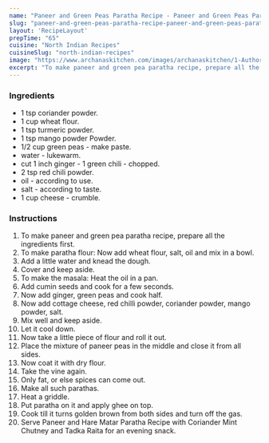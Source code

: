 ---
name: "Paneer and Green Peas Paratha Recipe - Paneer and Green Peas Paratha Recipe"
slug: "paneer-and-green-peas-paratha-recipe-paneer-and-green-peas-paratha-recipe"
layout: 'RecipeLayout'
prepTime: "65"
cuisine: "North Indian Recipes"
cuisineSlug: "north-indian-recipes"
image: "https://www.archanaskitchen.com/images/archanaskitchen/1-Author/sibyl_sunitha/Paneer_and_Green_Peas_Paratha_Recipe_.jpg"
excerpt: "To make paneer and green pea paratha recipe, prepare all the ingredients first"
---

### Ingredients

-  1 tsp coriander powder.
-  1 cup wheat flour.
-  1 tsp turmeric powder.
-  1 tsp mango powder Powder.
- 1/2 cup green peas - make paste.
-  water - lukewarm.
-  cut 1 inch ginger - 1 green chili - chopped.
-  2 tsp red chili powder.
-  oil - according to use.
-  salt - according to taste.
-  1 cup cheese - crumble.

### Instructions

1. To make paneer and green pea paratha recipe, prepare all the ingredients first.
1. To make paratha flour: Now add wheat flour, salt, oil and mix in a bowl.
1. Add a little water and knead the dough.
1. Cover and keep aside.
1. To make the masala: Heat the oil in a pan.
1. Add cumin seeds and cook for a few seconds.
1. Now add ginger, green peas and cook half.
1. Now add cottage cheese, red chilli powder, coriander powder, mango powder, salt.
1. Mix well and keep aside.
1. Let it cool down.
1. Now take a little piece of flour and roll it out.
1. Place the mixture of paneer peas in the middle and close it from all sides.
1. Now coat it with dry flour.
1. Take the vine again.
1. Only fat, or else spices can come out.
1. Make all such parathas.
1. Heat a griddle.
1. Put paratha on it and apply ghee on top.
1. Cook till it turns golden brown from both sides and turn off the gas.
1. Serve Paneer and Hare Matar Paratha Recipe with Coriander Mint Chutney and Tadka Raita for an evening snack.
